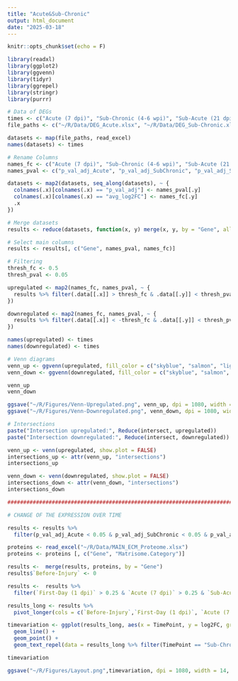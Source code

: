 ---
title: "Acute&Sub-Chronic"
output: html_document
date: "2025-03-18"
---

```{r setup, include=FALSE}
knitr::opts_chunk$set(echo = F)
```

```{r}

library(readxl)
library(ggplot2)
library(ggvenn)
library(tidyr)
library(ggrepel)
library(stringr)
library(purrr)

# Data of DEGs
times <- c("Acute (7 dpi)", "Sub-Chronic (4-6 wpi)", "Sub-Acute (21 dpi)", "First-Day (1 dpi)")
file_paths <- c("~/R/Data/DEG_Acute.xlsx", "~/R/Data/DEG_Sub-Chronic.xlsx", "~/R/Data/DEG_Sub-Acute.xlsx", "~/R/Data/DEG_FirstDay.xlsx")

datasets <- map(file_paths, read_excel)
names(datasets) <- times

# Rename Columns
names_fc <- c("Acute (7 dpi)", "Sub-Chronic (4-6 wpi)", "Sub-Acute (21 dpi)", "First-Day (1 dpi)")
names_pval <- c("p_val_adj_Acute", "p_val_adj_SubChronic", "p_val_adj_SubAcute", "p_val_adj_FirstDay")

datasets <- map2(datasets, seq_along(datasets), ~ {
  colnames(.x)[colnames(.x) == "p_val_adj"] <- names_pval[.y]
  colnames(.x)[colnames(.x) == "avg_log2FC"] <- names_fc[.y]
  .x
})

# Merge datasets
results <- reduce(datasets, function(x, y) merge(x, y, by = "Gene", all = TRUE))

# Select main columns
results <- results[, c("Gene", names_pval, names_fc)]

# Filtering
thresh_fc <- 0.5
thresh_pval <- 0.05

upregulated <- map2(names_fc, names_pval, ~ {
  results %>% filter(.data[[.x]] > thresh_fc & .data[[.y]] < thresh_pval) %>% pull(Gene)
})

downregulated <- map2(names_fc, names_pval, ~ {
  results %>% filter(.data[[.x]] < -thresh_fc & .data[[.y]] < thresh_pval) %>% pull(Gene)
})

names(upregulated) <- times
names(downregulated) <- times

# Venn diagrams
venn_up <- ggvenn(upregulated, fill_color = c("skyblue", "salmon", "lightgreen", "orange"), stroke_size = 0.5, text_size = 5, set_name_size = 5.5)
venn_down <- ggvenn(downregulated, fill_color = c("skyblue", "salmon", "lightgreen", "orange"), stroke_size = 0.5, text_size = 5, set_name_size = 5.5)

venn_up
venn_down

ggsave("~/R/Figures/Venn-Upregulated.png", venn_up, dpi = 1080, width = 8, height = 7)
ggsave("~/R/Figures/Venn-Downregulated.png", venn_down, dpi = 1080, width = 8, height = 7)

# Intersections
paste("Intersection upregulated:", Reduce(intersect, upregulated))
paste("Intersection downregulated:", Reduce(intersect, downregulated))

venn_up <- venn(upregulated, show.plot = FALSE)  
intersections_up <- attr(venn_up, "intersections") 
intersections_up 

venn_down <- venn(downregulated, show.plot = FALSE)
intersections_down <- attr(venn_down, "intersections")
intersections_down

####################################################################################################

# CHANGE OF THE EXPRESSION OVER TIME

results <- results %>%
  filter(p_val_adj_Acute < 0.05 & p_val_adj_SubChronic < 0.05 & p_val_adj_SubAcute < 0.05 & p_val_adj_FirstDay < 0.05)

proteins <- read_excel("~/R/Data/MAIN_ECM_Proteome.xlsx")
proteins <- proteins [, c("Gene", "Matrisome.Category")]

results <-  merge(results, proteins, by = "Gene")
results$`Before-Injury` <- 0 

results <-  results %>% 
  filter(`First-Day (1 dpi)` > 0.25 & `Acute (7 dpi)` > 0.25 & `Sub-Acute (21 dpi)` > 0.25 & `Sub-Chronic (4-6 wpi)` > 0.25 | `First-Day (1 dpi)` < -0.25 & `Acute (7 dpi)` < -0.25 & `Sub-Acute (21 dpi)` < -0.25 & `Sub-Chronic (4-6 wpi)` < -0.25 )

results_long <- results %>%
  pivot_longer(cols = c(`Before-Injury`,`First-Day (1 dpi)`, `Acute (7 dpi)`,`Sub-Acute (21 dpi)`, `Sub-Chronic (4-6 wpi)`), names_to = "TimePoint", values_to = "log2FC") %>% mutate(TimePoint = factor(TimePoint, levels = c("Before-Injury", "First-Day (1 dpi)", "Acute (7 dpi)", "Sub-Acute (21 dpi)", "Sub-Chronic (4-6 wpi)")))

timevariation <- ggplot(results_long, aes(x = TimePoint, y = log2FC, group = Gene, color = Gene)) +
  geom_line() +
  geom_point() +
  geom_text_repel(data = results_long %>% filter(TimePoint == "Sub-Chronic (4-6 wpi)"), aes(label = Gene), size = 3, nudge_x = 0.3, direction = "y", segment.color = "grey50") + theme_minimal() + labs(x = "Time Point", y = "log2 Fold Change", title = "Expression Changes Over Time") + theme(axis.text.x = element_text(angle = 45, hjust = 1)) + scale_color_viridis_d() + facet_grid(. ~ Matrisome.Category, scales = "free_y")

timevariation

ggsave("~/R/Figures/Layout.png",timevariation, dpi = 1080, width = 14, height = 7)



```
















############################################################################

